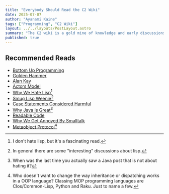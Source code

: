 ```yaml
---
title: "Everybody Should Read the C2 Wiki"
date: 2025-07-07
author: "Ayanami Kaine"
tags: ["Programming", "C2 Wiki"]
layout: ../../layouts/PostLayout.astro
summary: "The C2 wiki is a gold mine of knowledge and early discussions on programming."
published: true
---
```


## Recommended Reads
- [Bottom Up Programming](https://wiki.c2.com/?BottomUpProgramming)
- [Golden Hammer](https://wiki.c2.com/?GoldenHammer)
- [Alan Kay](https://wiki.c2.com/?AlanKay)
- [Actors Model](https://wiki.c2.com/?ActorsModel)
- [Why We Hate Lisp](https://wiki.c2.com/?WhyWeHateLisp)[^1]
- [Smug Lisp Weenie](https://wiki.c2.com/?SmugLispWeenie)[^2]
- [Case Statements Considered Harmful](https://wiki.c2.com/?CaseStatementsConsideredHarmful)
- [Why Java Is Great](https://wiki.c2.com/?WhyJavaIsGreat)[^java]
- [Readable Code](https://wiki.c2.com/?ReadableCode)
- [Why We Get Annoyed By Smalltalk](https://wiki.c2.com/?WhyWeGetAnnoyedBySmalltalk)
- [Metaobject Protocol](https://wiki.c2.com/?MetaObjectProtocol)[^3]
[^1]: I don't hate lisp, but it's a fascinating read.
[^2]: In general there are some "interesting" discussions about lisp.
[^java]: When was the last time you actually saw a Java post that is not about hating it?
[^3]: Who doesn't want to change the way inheritance or dispatching works in a OOP language? 
Classing MOP programming languages are Clos/Common-Lisp, Python and Raku. Just to name a few.
